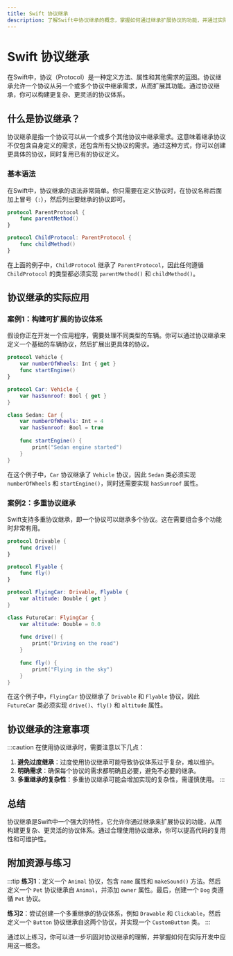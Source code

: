 ```yaml
---
title: Swift 协议继承
description: 了解Swift中协议继承的概念，掌握如何通过继承扩展协议的功能，并通过实际案例加深理解。
---
```


# Swift 协议继承

在Swift中，协议（Protocol）是一种定义方法、属性和其他需求的蓝图。协议继承允许一个协议从另一个或多个协议中继承需求，从而扩展其功能。通过协议继承，你可以构建更复杂、更灵活的协议体系。

## 什么是协议继承？

协议继承是指一个协议可以从一个或多个其他协议中继承需求。这意味着继承协议不仅包含自身定义的需求，还包含所有父协议的需求。通过这种方式，你可以创建更具体的协议，同时复用已有的协议定义。

### 基本语法

在Swift中，协议继承的语法非常简单。你只需要在定义协议时，在协议名称后面加上冒号（`:`），然后列出要继承的协议即可。

```swift
protocol ParentProtocol {
    func parentMethod()
}

protocol ChildProtocol: ParentProtocol {
    func childMethod()
}
```

在上面的例子中，`ChildProtocol` 继承了 `ParentProtocol`，因此任何遵循 `ChildProtocol` 的类型都必须实现 `parentMethod()` 和 `childMethod()`。

## 协议继承的实际应用

### 案例1：构建可扩展的协议体系

假设你正在开发一个应用程序，需要处理不同类型的车辆。你可以通过协议继承来定义一个基础的车辆协议，然后扩展出更具体的协议。

```swift
protocol Vehicle {
    var numberOfWheels: Int { get }
    func startEngine()
}

protocol Car: Vehicle {
    var hasSunroof: Bool { get }
}

class Sedan: Car {
    var numberOfWheels: Int = 4
    var hasSunroof: Bool = true
    
    func startEngine() {
        print("Sedan engine started")
    }
}
```

在这个例子中，`Car` 协议继承了 `Vehicle` 协议，因此 `Sedan` 类必须实现 `numberOfWheels` 和 `startEngine()`，同时还需要实现 `hasSunroof` 属性。

### 案例2：多重协议继承

Swift支持多重协议继承，即一个协议可以继承多个协议。这在需要组合多个功能时非常有用。

```swift
protocol Drivable {
    func drive()
}

protocol Flyable {
    func fly()
}

protocol FlyingCar: Drivable, Flyable {
    var altitude: Double { get }
}

class FutureCar: FlyingCar {
    var altitude: Double = 0.0
    
    func drive() {
        print("Driving on the road")
    }
    
    func fly() {
        print("Flying in the sky")
    }
}
```

在这个例子中，`FlyingCar` 协议继承了 `Drivable` 和 `Flyable` 协议，因此 `FutureCar` 类必须实现 `drive()`、`fly()` 和 `altitude` 属性。

## 协议继承的注意事项

:::caution
在使用协议继承时，需要注意以下几点：
1. **避免过度继承**：过度使用协议继承可能导致协议体系过于复杂，难以维护。
2. **明确需求**：确保每个协议的需求都明确且必要，避免不必要的继承。
3. **多重继承的复杂性**：多重协议继承可能会增加实现的复杂性，需谨慎使用。
:::

## 总结

协议继承是Swift中一个强大的特性，它允许你通过继承来扩展协议的功能，从而构建更复杂、更灵活的协议体系。通过合理使用协议继承，你可以提高代码的复用性和可维护性。

## 附加资源与练习

:::tip
**练习1**：定义一个 `Animal` 协议，包含 `name` 属性和 `makeSound()` 方法。然后定义一个 `Pet` 协议继承自 `Animal`，并添加 `owner` 属性。最后，创建一个 `Dog` 类遵循 `Pet` 协议。

**练习2**：尝试创建一个多重继承的协议体系，例如 `Drawable` 和 `Clickable`，然后定义一个 `Button` 协议继承自这两个协议，并实现一个 `CustomButton` 类。
:::

通过以上练习，你可以进一步巩固对协议继承的理解，并掌握如何在实际开发中应用这一概念。